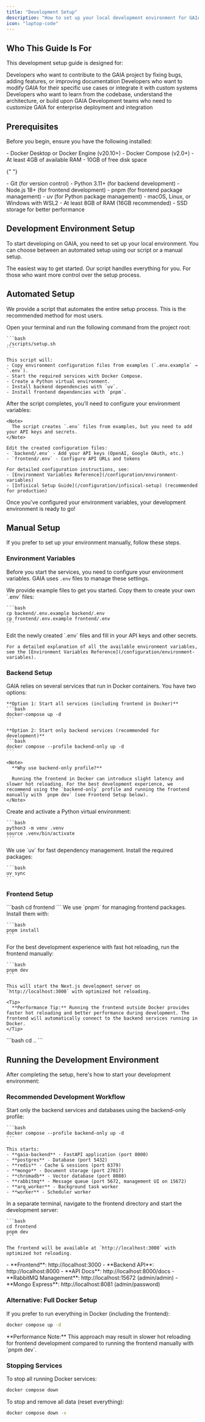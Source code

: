 ```yaml
---
title: "Development Setup"
description: "How to set up your local development environment for GAIA."
icon: "laptop-code"
---
```


## Who This Guide Is For

This development setup guide is designed for:

<CardGroup cols={2}>
  <Card title="Contributors" icon="git-branch">
    Developers who want to contribute to the GAIA project by fixing bugs, adding
    features, or improving documentation
  </Card>
  <Card title="Customizers" icon="wrench">
    Developers who want to modify GAIA for their specific use cases or integrate
    it with custom systems
  </Card>
  <Card title="Open Source Enthusiasts" icon="heart">
    Developers who want to learn from the codebase, understand the architecture,
    or build upon GAIA
  </Card>
  <Card title="Enterprise Teams" icon="building">
    Development teams who need to customize GAIA for enterprise deployment and
    integration
  </Card>
</CardGroup>

## Prerequisites

Before you begin, ensure you have the following installed:

<AccordionGroup>
  <Accordion icon="docker" title="Docker & Docker Compose">
    - Docker Desktop or Docker Engine (v20.10+)
    - Docker Compose (v2.0+)
    - At least 4GB of available RAM
    - 10GB of free disk space
  </Accordion>

{" "}

<Accordion icon="code" title="Development Tools">
  - Git (for version control) - Python 3.11+ (for backend development) - Node.js
  18+ (for frontend development) - pnpm (for frontend package management) - uv
  (for Python package management)
</Accordion>

  <Accordion icon="terminal" title="System Requirements">
    - macOS, Linux, or Windows with WSL2
    - At least 8GB of RAM (16GB recommended)
    - SSD storage for better performance
  </Accordion>
</AccordionGroup>

## Development Environment Setup

To start developing on GAIA, you need to set up your local environment. You can choose between an automated setup using our script or a manual setup.

<CardGroup cols={2}>
  <Card title="Automated Setup" icon="rocket" href="#automated-setup">
    The easiest way to get started. Our script handles everything for you.
  </Card>
  <Card title="Manual Setup" icon="wrench" href="#manual-setup">
    For those who want more control over the setup process.
  </Card>
</CardGroup>

## Automated Setup

We provide a script that automates the entire setup process. This is the recommended method for most users.

<Steps>
  <Step title="Run the Setup Script">
    Open your terminal and run the following command from the project root:

    ```bash
    ./scripts/setup.sh
    ```

    This script will:
    - Copy environment configuration files from examples (`.env.example` → `.env`).
    - Start the required services with Docker Compose.
    - Create a Python virtual environment.
    - Install backend dependencies with `uv`.
    - Install frontend dependencies with `pnpm`.

  </Step>
  <Step title="Configure Environment Variables">
    After the script completes, you'll need to configure your environment variables:

    <Note>
      The script creates `.env` files from examples, but you need to add your API keys and secrets.
    </Note>

    Edit the created configuration files:
    - `backend/.env` - Add your API keys (OpenAI, Google OAuth, etc.)
    - `frontend/.env` - Configure API URLs and tokens

    For detailed configuration instructions, see:
    - [Environment Variables Reference](/configuration/environment-variables)
    - [Infisical Setup Guide](/configuration/infisical-setup) (recommended for production)

  </Step>
  <Step title="You're Ready!">
    Once you've configured your environment variables, your development environment is ready to go!
  </Step>
</Steps>

## Manual Setup

If you prefer to set up your environment manually, follow these steps.

### Environment Variables

Before you start the services, you need to configure your environment variables. GAIA uses `.env` files to manage these settings.

<Steps>
  <Step title="Copy Example Files">
    We provide example files to get you started. Copy them to create your own `.env` files:

    ```bash
    cp backend/.env.example backend/.env
    cp frontend/.env.example frontend/.env
    ```

  </Step>
  <Step title="Fill in Your Secrets">
    Edit the newly created `.env` files and fill in your API keys and other secrets.

    For a detailed explanation of all the available environment variables, see the [Environment Variables Reference](/configuration/environment-variables).

  </Step>
</Steps>

### Backend Setup

<Steps>
  <Step title="Start Docker Services">
    GAIA relies on several services that run in Docker containers. You have two options:

    **Option 1: Start all services (including frontend in Docker)**
    ```bash
    docker-compose up -d
    ```

    **Option 2: Start only backend services (recommended for development)**
    ```bash
    docker compose --profile backend-only up -d
    ```

    <Note>
      **Why use backend-only profile?**

      Running the frontend in Docker can introduce slight latency and slower hot reloading. For the best development experience, we recommend using the `backend-only` profile and running the frontend manually with `pnpm dev` (see Frontend Setup below).
    </Note>

  </Step>
  <Step title="Create Virtual Environment">
    Create and activate a Python virtual environment:

    ```bash
    python3 -m venv .venv
    source .venv/bin/activate
    ```

  </Step>
  <Step title="Install Backend Dependencies">
    We use `uv` for fast dependency management. Install the required packages:

    ```bash
    uv sync
    ```

  </Step>
</Steps>

### Frontend Setup

<Steps>
  <Step title="Navigate to Frontend Directory">
    ```bash
    cd frontend
    ```
  </Step>
  <Step title="Install Frontend Dependencies">
    We use `pnpm` for managing frontend packages. Install them with:

    ```bash
    pnpm install
    ```

  </Step>
  <Step title="Start Development Server (Recommended)">
    For the best development experience with fast hot reloading, run the frontend manually:

    ```bash
    pnpm dev
    ```

    This will start the Next.js development server on `http://localhost:3000` with optimized hot reloading.

    <Tip>
      **Performance Tip:** Running the frontend outside Docker provides faster hot reloading and better performance during development. The frontend will automatically connect to the backend services running in Docker.
    </Tip>

  </Step>
  <Step title="Return to Root Directory">
    ```bash
    cd ..
    ```
  </Step>
</Steps>

## Running the Development Environment

After completing the setup, here's how to start your development environment:

### Recommended Development Workflow

<Steps>
  <Step title="Start Backend Services">
    Start only the backend services and databases using the backend-only profile:

    ```bash
    docker compose --profile backend-only up -d
    ```

    This starts:
    - **gaia-backend** - FastAPI application (port 8000)
    - **postgres** - Database (port 5432)
    - **redis** - Cache & sessions (port 6379)
    - **mongo** - Document storage (port 27017)
    - **chromadb** - Vector database (port 8080)
    - **rabbitmq** - Message queue (port 5672, management UI on 15672)
    - **arq_worker** - Background task worker
    - **worker** - Scheduler worker

  </Step>

  <Step title="Start Frontend Development Server">
    In a separate terminal, navigate to the frontend directory and start the development server:

    ```bash
    cd frontend
    pnpm dev
    ```

    The frontend will be available at `http://localhost:3000` with optimized hot reloading.

  </Step>

  <Step title="Verify Setup">
    - **Frontend**: http://localhost:3000
    - **Backend API**: http://localhost:8000
    - **API Docs**: http://localhost:8000/docs
    - **RabbitMQ Management**: http://localhost:15672 (admin/admin)
    - **Mongo Express**: http://localhost:8081 (admin/password)
  </Step>
</Steps>

### Alternative: Full Docker Setup

If you prefer to run everything in Docker (including the frontend):

```bash
docker compose up -d
```

<Warning>
  **Performance Note:** This approach may result in slower hot reloading for
  frontend development compared to running the frontend manually with `pnpm
  dev`.
</Warning>

### Stopping Services

To stop all running Docker services:

```bash
docker compose down
```

To stop and remove all data (reset everything):

```bash
docker compose down -v
```
